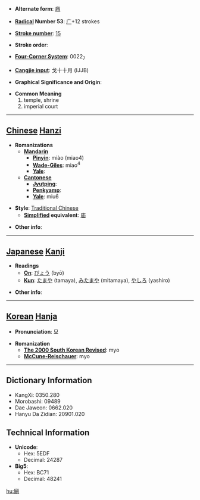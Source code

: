 * '''Alternate form''': [[庙]]

* '''[[Wiktionary:Chinese radical index| Radical]] Number 53''': [[Wiktionary:Chinese radical index 广|广]]+12 strokes

* '''[[Wiktionary:Chinese total strokes index|Stroke number]]''': [[Wiktionary:Chinese total strokes index 15|15]]

* '''Stroke order''': 

* '''[[Wiktionary:Chinese four corner index|Four-Corner System]]''': 0022<sub>7</sub>

* '''[[Wiktionary:Chinese Cangjie index|Cangjie input]]''': 戈十十月 (IJJB)

* '''Graphical Significance and Origin''': 

* '''Common Meaning'''
*#temple, shrine
*# imperial court


----

== [[Chinese]] [[Hanzi]] ==

* '''Romanizations'''
** '''[[Mandarin]]'''
*** '''[[Pinyin]]''': miào (miao4)
*** '''[[Wade-Giles]]''': miao<sup>4</sup>
*** '''[[Yale]]''': 
** '''[[Cantonese]]'''
*** '''[[Jyutping]]''':
*** '''[[Penkyamp]]''': 
*** '''[[Yale]]''': miu6

* '''Style''': [[Traditional Chinese]] 
** '''[[Simplified Chinese|Simplified]] equivalent''': [[庙]]

* '''Other info''': 

----

== [[Japanese]] [[Kanji]] ==

* '''Readings'''
** '''[[On]]''': [[びょう]] (byō)
** '''[[Kun]]''': [[たまや]] (tamaya), [[みたまや]] (mitamaya), [[やしろ]] (yashiro)

* '''Other info''':  

----

== [[Korean]] [[Hanja]] ==

* '''Pronunciation''': 묘

* '''Romanization'''
** '''[[The 2000 South Korean Revised Romanization|The 2000 South Korean Revised]]''': myo
** '''[[McCune-Reischauer]]''': myo

----

== Dictionary Information ==

* KangXi: 0350.280
* Morobashi: 09489
* Dae Jaweon: 0662.020
* Hanyu Da Zidian: 20901.020

== Technical Information ==

* '''Unicode''':
** Hex: 5EDF
** Decimal: 24287
* '''Big5''':
** Hex: BC71
** Decimal: 48241

[[hu:廟]]